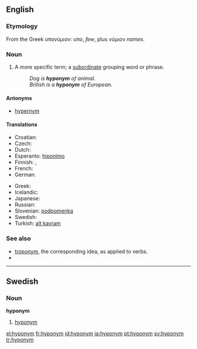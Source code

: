 ==English==

===Etymology===
From the Greek υπονύμιον: υπο, ''few'', plus νύμιον ''names''.

===Noun===
{{en-noun}}

# A more specific term; a [[subordinate]] grouping word or phrase.
#: ''Dog is '''hyponym''' of animal.''
#: ''British is a '''hyponym''' of European.''

====Antonyms====
* [[hypernym]]

====Translations====
{{trans-top|more specific word}}
* Croatian: {{t-|hr|hiponim|m}}
* Czech: {{t+|cs|hyponymum|n}}
* Dutch: {{t+|nl|hyponiem|n}}
* Esperanto: [[hiponimo]]
* Finnish: {{t+|fi|alakäsite}}, {{t+|fi|hyponyymi}}
* French: {{t+|fr|hyponyme|m}}
* German: {{t+|de|Unterbegriff}}
{{trans-mid}}
* Greek: {{t+|el|υπώνυμο|n}}
* Icelandic: {{t+|is|undirheiti|n}}
* Japanese: {{t|ja|下位語|tr=kai-go|sc=Jpan}}
* Russian: {{t+|ru|гипоним|m|tr=gipónim|sc=Cyrl}}
* Slovenian: [[podpomenka]] {{f}}
* Swedish: {{t+|sv|hyponym|c}}
* Turkish: [[alt kavram]] {{m}}
{{trans-bottom}}

===See also===
* [[troponym]], the corresponding idea, as applied to verbs.
* {{pedialite}}

----

==Swedish==

===Noun===
{{sv-noun-reg-er}}
'''hyponym''' {{c}}

# [[#English|hyponym]]

[[el:hyponym]]
[[fr:hyponym]]
[[id:hyponym]]
[[ja:hyponym]]
[[pt:hyponym]]
[[sv:hyponym]]
[[tr:hyponym]]